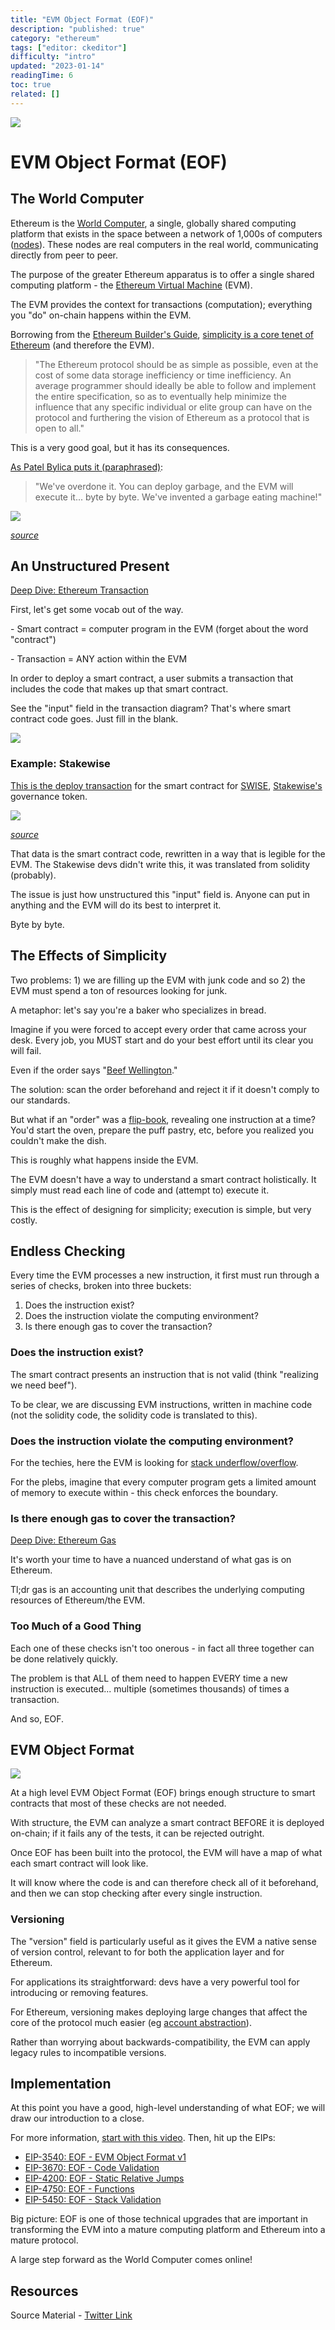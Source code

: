 ```yaml
---
title: "EVM Object Format (EOF)"
description: "published: true"
category: "ethereum"
tags: ["editor: ckeditor"]
difficulty: "intro"
updated: "2023-01-14"
readingTime: 6
toc: true
related: []
---
```


![](/images/eof-banner.png)

# EVM Object Format (EOF)

## The World Computer

Ethereum is the [World Computer](https://inevitableeth.com/home/ethereum/world-computer), a single, globally shared computing platform that exists in the space between a network of 1,000s of computers ([nodes](https://inevitableeth.com/home/ethereum/network/node)). These nodes are real computers in the real world, communicating directly from peer to peer. 

The purpose of the greater Ethereum apparatus is to offer a single shared computing platform - the [Ethereum Virtual Machine](https://inevitableeth.com/home/ethereum/evm) (EVM).

The EVM provides the context for transactions (computation); everything you "do" on-chain happens within the EVM.

Borrowing from the [Ethereum Builder's Guide](https://ethereumbuilders.gitbooks.io/guide/content/en/), [simplicity is a core tenet of Ethereum](https://ethereumbuilders.gitbooks.io/guide/content/en/design_philosophy.html) (and therefore the EVM).

> "The Ethereum protocol should be as simple as possible, even at the cost of some data storage inefficiency or time inefficiency. An average programmer should ideally be able to follow and implement the entire specification, so as to eventually help minimize the influence that any specific individual or elite group can have on the protocol and furthering the vision of Ethereum as a protocol that is open to all."

This is a very good goal, but it has its consequences.

[As Patel Bylica puts it (paraphrased)](https://www.youtube.com/watch?v=pyxtgilJgKg):

> "We've overdone it. You can deploy garbage, and the EVM will execute it... byte by byte. We've invented a garbage eating machine!"

![](/images/eof-1.png)

[*source*](https://www.youtube.com/watch?v=pyxtgilJgKg)

## An Unstructured Present

[Deep Dive: Ethereum Transaction](/ethereum/blockchain/transaction)

First, let's get some vocab out of the way.

\- Smart contract = computer program in the EVM (forget about the word "contract")

\- Transaction = ANY action within the EVM

In order to deploy a smart contract, a user submits a transaction that includes the code that makes up that smart contract.

See the "input" field in the transaction diagram? That's where smart contract code goes. Just fill in the blank.

![](/images/transaction-full-txn.jpeg)

### Example: Stakewise

[This is the deploy transaction](https://etherscan.io/tx/0x2ea1150808638522d935c7d66b6d67782389b5123682ca466c9b97ac0eb0c050) for the smart contract for [SWISE](https://www.coingecko.com/en/coins/stakewise), [Stakewise's](https://stakewise.io/) governance token.

![](/images/eof-2.png)

[*source*](https://etherscan.io/tx/0x2ea1150808638522d935c7d66b6d67782389b5123682ca466c9b97ac0eb0c050)

That data is the smart contract code, rewritten in a way that is legible for the EVM. The Stakewise devs didn't write this, it was translated from solidity (probably).

The issue is just how unstructured this "input" field is. Anyone can put in anything and the EVM will do its best to interpret it.

Byte by byte.

## The Effects of Simplicity

Two problems: 1) we are filling up the EVM with junk code and so 2) the EVM must spend a ton of resources looking for junk.

A metaphor: let's say you're a baker who specializes in bread.

Imagine if you were forced to accept every order that came across your desk. Every job, you MUST start and do your best effort until its clear you will fail.

Even if the order says "[Beef Wellington](https://en.wikipedia.org/wiki/Beef_Wellington)."

The solution: scan the order beforehand and reject it if it doesn't comply to our standards.

But what if an "order" was a [flip-book](https://www.youtube.com/watch?v=Un-BdBSOGKY), revealing one instruction at a time? You'd start the oven, prepare the puff pastry, etc, before you realized you couldn't make the dish.

This is roughly what happens inside the EVM. 

The EVM doesn't have a way to understand a smart contract holistically. It simply must read each line of code and (attempt to) execute it.

This is the effect of designing for simplicity; execution is simple, but very costly.

## Endless Checking

Every time the EVM processes a new instruction, it first must run through a series of checks, broken into three buckets:

1.  Does the instruction exist?
2.  Does the instruction violate the computing environment?
3.  Is there enough gas to cover the transaction?

### Does the instruction exist?

The smart contract presents an instruction that is not valid (think "realizing we need beef").

To be clear, we are discussing EVM instructions, written in machine code (not the solidity code, the solidity code is translated to this).

### Does the instruction violate the computing environment?

For the techies, here the EVM is looking for [stack underflow/overflow](https://study.com/academy/lesson/what-is-stack-overflow-errors-exceptions-causes.html).

For the plebs, imagine that every computer program gets a limited amount of memory to execute within - this check enforces the boundary.

### Is there enough gas to cover the transaction?

[Deep Dive: Ethereum Gas](/concepts/gas)

It's worth your time to have a nuanced understand of what gas is on Ethereum. 

Tl;dr gas is an accounting unit that describes the underlying computing resources of Ethereum/the EVM.

### Too Much of a Good Thing

Each one of these checks isn't too onerous - in fact all three together can be done relatively quickly.

The problem is that ALL of them need to happen EVERY time a new instruction is executed... multiple (sometimes thousands) of times a transaction.

And so, EOF.

## EVM Object Format

![](/images/eof-3.png)

At a high level EVM Object Format (EOF) brings enough structure to smart contracts that most of these checks are not needed.

With structure, the EVM can analyze a smart contract BEFORE it is deployed on-chain; if it fails any of the tests, it can be rejected outright.

Once EOF has been built into the protocol, the EVM will have a map of what each smart contract will look like.

It will know where the code is and can therefore check all of it beforehand, and then we can stop checking after every single instruction.

### Versioning

The "version" field is particularly useful as it gives the EVM a native sense of version control, relevant to for both the application layer and for Ethereum.

For applications its straightforward: devs have a very powerful tool for introducing or removing features.

For Ethereum, versioning makes deploying large changes that affect the core of the protocol much easier (eg [account abstraction](/ethereum/upgrades/consensus-updates/account-abstraction)).

Rather than worrying about backwards-compatibility, the EVM can apply legacy rules to incompatible versions.

## Implementation

At this point you have a good, high-level understanding of what EOF; we will draw our introduction to a close.

For more information, [start with this video](https://www.youtube.com/watch?v=pyxtgilJgKg). Then, hit up the EIPs:

*   [EIP-3540: EOF - EVM Object Format v1](https://eips.ethereum.org/EIPS/eip-3540)
*   [EIP-3670: EOF - Code Validation](https://eips.ethereum.org/EIPS/eip-3670)
*   [EIP-4200: EOF - Static Relative Jumps](https://eips.ethereum.org/EIPS/eip-4200)
*   [EIP-4750: EOF - Functions](https://eips.ethereum.org/EIPS/eip-4750)
*   [EIP-5450: EOF - Stack Validation](https://eips.ethereum.org/EIPS/eip-5450)

Big picture: EOF is one of those technical upgrades that are important in transforming the EVM into a mature computing platform and Ethereum into a mature protocol.

A large step forward as the World Computer comes online!

## Resources

Source Material - [Twitter Link](https://twitter.com/logarithmicrex/status/1614432919430516739)
